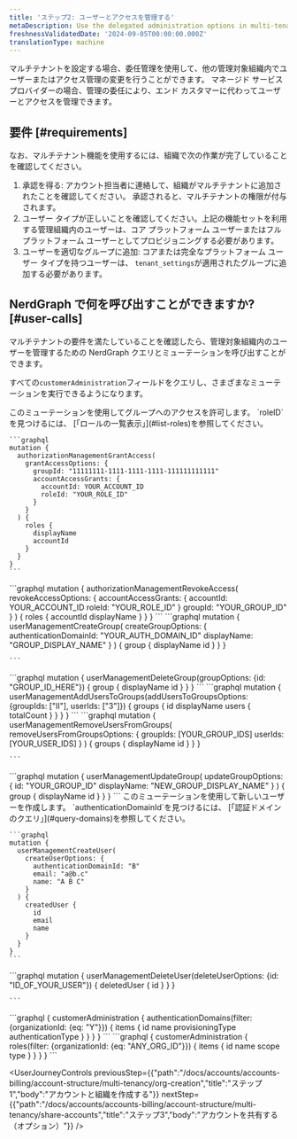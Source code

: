 ```yaml
---
title: 'ステップ2: ユーザーとアクセスを管理する'
metaDescription: Use the delegated administration options in multi-tenancy to manage user access in other organizations
freshnessValidatedDate: '2024-09-05T00:00:00.000Z'
translationType: machine
---
```


マルチテナントを設定する場合、委任管理を使用して、他の管理対象組織内でユーザーまたはアクセス管理の変更を行うことができます。 マネージド サービスプロバイダーの場合、管理の委任により、エンド カスタマーに代わってユーザーとアクセスを管理できます。

## 要件 [#requirements]

なお、マルチテナント機能を使用するには、組織で次の作業が完了していることを確認してください。

1. 承認を得る: アカウント担当者に連絡して、組織がマルチテナントに追加されたことを確認してください。 承認されると、マルチテナントの権限が付与されます。
2. ユーザー タイプが正しいことを確認してください。上記の機能セットを利用する管理組織内のユーザーは、コア プラットフォーム ユーザーまたはフル プラットフォーム ユーザーとしてプロビジョニングする必要があります。
3. ユーザーを適切なグループに追加: コアまたは完全なプラットフォーム ユーザー タイプを持つユーザーは、 `tenant_settings`が適用されたグループに追加する必要があります。

## NerdGraph で何を呼び出すことができますか? [#user-calls]

マルチテナントの要件を満たしていることを確認したら、管理対象組織内のユーザーを管理するための NerdGraph クエリとミューテーションを呼び出すことができます。

すべての`customerAdministration`フィールドをクエリし、さまざまなミューテーションを実行できるようになります。

<CollapserGroup>
  <Collapser id="grant-access-to-group" title="ユーザーグループへのアクセスを許可する">
    このミューテーションを使用してグループへのアクセスを許可します。 `roleID`を見つけるには、 [「ロールの一覧表示」](#list-roles)を参照してください。

    ```graphql
    mutation {
      authorizationManagementGrantAccess(
        grantAccessOptions: {
          groupId: "11111111-1111-1111-1111-111111111111"
          accountAccessGrants: {
            accountId: YOUR_ACCOUNT_ID
            roleId: "YOUR_ROLE_ID"
          }
        }
      ) {
        roles {
          displayName
          accountId
        }
      }
    }
    ```
  </Collapser>

  <Collapser id="revoke-access-to-group" title="ユーザーグループへのアクセスを取り消す">
    ```graphql
    mutation {
      authorizationManagementRevokeAccess(
        revokeAccessOptions: {
          accountAccessGrants: {
            accountId: YOUR_ACCOUNT_ID
            roleId: "YOUR_ROLE_ID"
          }
          groupId: "YOUR_GROUP_ID"
        }
      ) {
        roles {
          accountId
          displayName
        }
      }
    }
    ```
  </Collapser>

  <Collapser id="create-user-group" title="ユーザーグループを作成する">
    ```graphql
    mutation {
      userManagementCreateGroup(
        createGroupOptions: {
          authenticationDomainId: "YOUR_AUTH_DOMAIN_ID"
          displayName: "GROUP_DISPLAY_NAME"
        }
      ) {
        group {
          displayName
          id
        }
      }
    }


    ```
  </Collapser>

  <Collapser id="delete-user-group" title="ユーザーグループを削除">
    ```graphql
    mutation {
      userManagementDeleteGroup(groupOptions: {id: "GROUP_ID_HERE"}) {
        group {
          displayName
          id
        }
      }
    }
    ```
  </Collapser>

  <Collapser id="add-user-to-group" title="ユーザーをグループに追加する">
    ```graphql
    mutation {
       userManagementAddUsersToGroups(addUsersToGroupsOptions: {groupIds: ["II"], userIds: ["3"]}) {
       groups {
     	  id
     	  displayName
     	  users {
       	    totalCount
     	  }
       }
     }
    }
    ```
  </Collapser>

  <Collapser id="remove-user-from-group" title="グループからユーザーを削除する">
    ```graphql
    mutation {
      userManagementRemoveUsersFromGroups(
        removeUsersFromGroupsOptions: {
          groupIds: [YOUR_GROUP_IDS]
          userIds: [YOUR_USER_IDS]
        }
      ) {
        groups {
          displayName
          id
        }
      }
    }

    ```
  </Collapser>

  <Collapser id="modify-group-name" title="グループ名を変更する">
    ```graphql
    mutation {
      userManagementUpdateGroup(
        updateGroupOptions: {
          id: "YOUR_GROUP_ID"
          displayName: "NEW_GROUP_DISPLAY_NAME"
        }
      ) {
        group {
          displayName
          id
        }
      }
    }
    ```
  </Collapser>

  <Collapser id="Create new user" title="新しいユーザーを作成">
    このミューテーションを使用して新しいユーザーを作成します。 `authenticationDomainId`を見つけるには、 [「認証ドメインのクエリ」](#query-domains)を参照してください。

    ```graphql
    mutation {
      userManagementCreateUser(
        createUserOptions: {
          authenticationDomainId: "B"
          email: "a@b.c"
          name: "A B C"
        }
      ) {
        createdUser {
          id
          email
          name
        }
      }
    }
    ```
  </Collapser>

  <Collapser id="delete-user" title="ユーザーの削除">
    ```graphql
    mutation {
      userManagementDeleteUser(deleteUserOptions: {id: "ID_OF_YOUR_USER"}) {
        deletedUser {
          id
        }
      }
    }

    ```
  </Collapser>

  <Collapser id="query-domains" title="認証ドメインのクエリ">
    ```graphql
    {
      customerAdministration {
        authenticationDomains(filter: {organizationId: {eq: "Y"}}) {
      	items {
        	  id
        	  name
        	  provisioningType
        	  authenticationType
      	}
        }
      }
    }
    ```
  </Collapser>

  <Collapser id="list-roles" title="役割を一覧表示する">
    ```graphql
    {
      customerAdministration {
        roles(filter: {organizationId: {eq: "ANY_ORG_ID"}}) {
          items {
            id
            name
            scope
            type
          }
        }
      }
    }
    ```
  </Collapser>
</CollapserGroup>

<UserJourneyControls previousStep={{"path":"/docs/accounts/accounts-billing/account-structure/multi-tenancy/org-creation","title":"ステップ1","body":"アカウントと組織を作成する"}} nextStep={{"path":"/docs/accounts/accounts-billing/account-structure/multi-tenancy/share-accounts","title":"ステップ3","body":"アカウントを共有する（オプション）"}} />